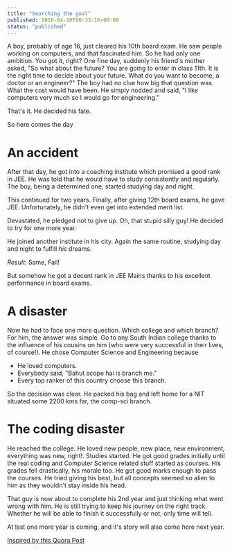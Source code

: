 ```yaml
---
title: "Searching the goal"
published: 2016-04-10T00:33:16+00:00
status: "published"
---
```


A boy, probably of age 16, just cleared his 10th board exam. He saw people
working on computers, and that fascinated him. So he had only one ambition. You
got it, right? One fine day, suddenly his friend's mother asked, "So what about
the future? You are going to enter in class 11th. It is the right time to decide
about your future. What do you want to become, a doctor or an engineer?" The boy
had no clue how big that question was. What the cost would have been. He simply
nodded and said, "I like computers very much so I would go for engineering."

That's it. He decided his fate.

So here comes the day

# An accident

After that day, he got into a coaching institute which promised a good rank in
JEE. He was told that he would have to study consistently and regularly. The
boy, being a determined one, started studying day and night.

This continued for two years. Finally, after giving 12th board exams, he gave
JEE. Unfortunately, he didn't even get into extended merit list.

Devastated, he pledged not to give up. Oh, that stupid silly guy! He decided to
try for one more year.

He joined another institute in his city. Again the same routine, studying day
and night to fulfill _his_ dreams.

_Result_: Same, Fail!

But somehow he got a decent rank in JEE Mains thanks to his excellent
performance in board exams.

# A disaster

Now he had to face one more question. Which college and which branch? For him,
the answer was simple. Go to any South Indian college thanks to the influence of
his cousins on him (who were very successful in their lives, of course!). He
chose Computer Science and Engineering because

- He loved computers.
- Everybody said, "Bahut scope hai is branch me."
- Every top ranker of this country choose this branch.

So the decision was clear. He packed his bag and left home for a NIT situated
some 2200 kms far, the comp-sci branch.

# The coding disaster

He reached the college. He loved new people, new place, new environment,
everything was new, right!. Studies started. He got good grades initially until
the real coding and Computer Science related stuff started as courses. His
grades fell drastically, his morale too. He got good marks enough to pass the
courses. He tried giving his best, but all concepts seemed so alien to him as
they wouldn't stay inside his head.

That guy is now about to complete his 2nd year and just thinking what went wrong
with him. He is still trying to keep his journey on the right track. Whether he
will be able to finish it successfully or not, only time will tell.

At last one more year is coming, and it's story will also come here next year.

[Inspired by this Quora Post](https://www.quora.com/What-were-you-once-that-youll-never-be-again/answer/Nishant-Kumar-187?srid=8MaF&share=8df79cac)
